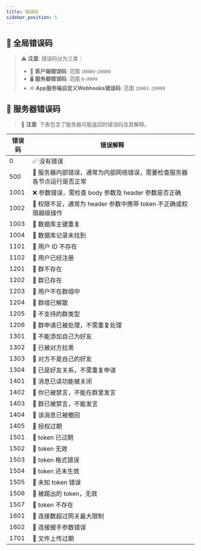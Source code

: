 ```yaml
---
title: 错误码
sidebar_position: 5
---
```


## 🚫 全局错误码

> ⚠️ **注意**: 错误码分为三类：
>
> - 📱 **客户端错误码**: 范围 `10000~20000`
> - 🖥️ **服务器错误码**: 范围 `0~9999`
> - 🌐 **App服务端自定义Webhooks错误码**: 范围 `20001-29999`

## 🚫 服务器错误码

> 🚨 **注意**: 下表包含了服务器可能返回的错误码及其解释。

| **错误码** | **错误解释**                                                        |
|----------|------------------------------------------------------------------|
| 0          | ✅ 没有错误                                                        |
| 500        | 🚨 服务器内部错误，通常为内部网络错误，需要检查服务器各节点运行是否正常 |
| 1001       | ❌ 参数错误，需检查 body 参数及 header 参数是否正确                 |
| 1002       | 🚫 权限不足，通常为 header 参数中携带 token 不正确或权限越级操作   |
| 1003       | 💽 数据库主键重复                                                 |
| 1004       | 🚫 数据库记录未找到                                               |
| 1101       | 🚫 用户 ID 不存在                                                  |
| 1102       | 🚫 用户已经注册                                                    |
| 1201       | 🚫 群不存在                                                       |
| 1202       | 🚫 群已存在                                                       |
| 1203       | 🚫 用户不在群组中                                                  |
| 1204       | 🚫 群组已解散                                                     |
| 1205       | 🚫 不支持的群类型                                                  |
| 1206       | 🚫 群申请已被处理，不需重复处理                                   |
| 1301       | 🚫 不能添加自己为好友                                              |
| 1302       | 🚫 已被对方拉黑                                                    |
| 1303       | 🚫 对方不是自己的好友                                              |
| 1304       | 🚫 已是好友关系，不需重复申请                                      |
| 1401       | 🚫 消息已读功能被关闭                                              |
| 1402       | 🚫 你已被禁言，不能在群里发言                                       |
| 1403       | 🚫 群已被禁言，不能发言                                            |
| 1404       | 🚫 该消息已被撤回                                                  |
| 1405       | 🚫 授权过期                                                       |
| 1501       | 🚫 token 已过期                                                    |
| 1502       | 🚫 token 无效                                                      |
| 1503       | 🚫 token 格式错误                                                  |
| 1504       | 🚫 token 还未生效                                                  |
| 1505       | 🚫 未知 token 错误                                                 |
| 1506       | 🚫 被踢出的 token，无效                                            |
| 1507       | 🚫 token 不存在                                                    |
| 1601       | 🚫 连接数超过网关最大限制                                          |
| 1602       | 🚫 连接握手参数错误                                                |
| 1701       | 🚫 文件上传过期                                                    |
